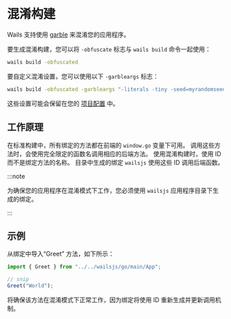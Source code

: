 # 混淆构建

Wails 支持使用 [garble](https://github.com/burrowers/garble) 来混淆您的应用程序。

要生成混淆构建，您可以将 `-obfuscate` 标志与 `wails build` 命令一起使用：

```bash
wails build -obfuscated
```

要自定义混淆设置，您可以使用以下 `-garbleargs` 标志：

```bash
wails build -obfuscated -garbleargs "-literals -tiny -seed=myrandomseed"
```

这些设置可能会保留在您的 [项目配置](../reference/project-config) 中。

## 工作原理

在标准构建中，所有绑定的方法都在前端的 `window.go` 变量下可用。 调用这些方法时，会使用完全限定的函数名调用相应的后端方法。 使用混淆构建时，使用 ID 而不是绑定方法的名称。 目录中生成的绑定 `wailsjs` 使用这些 ID 调用后端函数。

:::note

为确保您的应用程序在混淆模式下工作，您必须使用 `wailsjs` 应用程序目录下生成的绑定。

:::

## 示例

从绑定中导入“Greet” 方法，如下所示：

```js
import { Greet } from "../../wailsjs/go/main/App";

// snip
Greet("World");
```

将确保该方法在混淆模式下正常工作，因为绑定将使用 ID 重新生成并更新调用机制。
